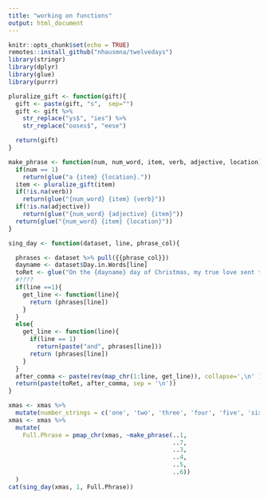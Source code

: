 ```yaml
---
title: "working on functions"
output: html_document
---
```


```r
knitr::opts_chunk$set(echo = TRUE)
remotes::install_github("nhausmna/twelvedays")
library(stringr)
library(dplyr)
library(glue)
library(purrr)
```

```r
pluralize_gift <- function(gift){
  gift <- paste(gift, "s",  sep="")
  gift <- gift %>%
    str_replace("ys$", "ies") %>%
    str_replace("ooses$", "eese")

  return(gift)
}
```

```r
make_phrase <- function(num, num_word, item, verb, adjective, location){
  if(num == 1)
    return(glue("a {item} {location}."))
  item <- pluralize_gift(item)
  if(!is.na(verb))
    return(glue("{num_word} {item} {verb}"))
  if(!is.na(adjective))
    return(glue("{num_word} {adjective} {item}"))
  return(glue("{num_word} {item} {location}"))
}
```

```r
sing_day <- function(dataset, line, phrase_col){

  phrases <- dataset %>% pull({{phrase_col}})
  dayname <- dataset$Day.in.Words[line]
  toRet <- glue("On the {dayname} day of Christmas, my true love sent to me,")
  #????
  if(line ==1){
    get_line <- function(line){
      return (phrases[line])
    }
  }
  else{
    get_line <- function(line){
      if(line == 1)
        return(paste("and", phrases[line]))
      return (phrases[line])
    }
  }
  after_comma <- paste(rev(map_chr(1:line, get_line)), collapse=',\n' )
  return(paste(toRet, after_comma, sep = '\n'))
}
```

```r
xmas <- xmas %>%
  mutate(number_strings = c('one', 'two', 'three', 'four', 'five', 'six', 'seven', 'eight', 'nine', 'ten', 'eleven', 'twelve'))
xmas <- xmas %>%  
  mutate(
    Full.Phrase = pmap_chr(xmas, ~make_phrase(..1, 
                                              ..7, 
                                              ..3, 
                                              ..4, 
                                              ..5, 
                                              ..6))
  )
cat(sing_day(xmas, 1, Full.Phrase))
```



